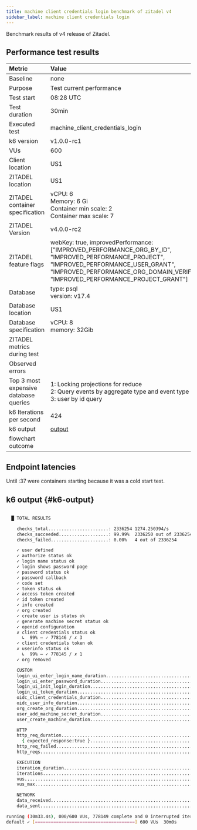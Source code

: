 ```yaml
---
title: machine client credentials login benchmark of zitadel v4
sidebar_label: machine client credentials login
---
```


Benchmark results of v4 release of Zitadel.

## Performance test results

| Metric                                | Value |
|:--------------------------------------|:------|
| Baseline                              | none  |
| Purpose                               | Test current performance |
| Test start                            | 08:28 UTC |
| Test duration                         | 30min |
| Executed test                         | machine\_client\_credentials\_login |
| k6 version                            | v1.0.0-rc1 |
| VUs                                   | 600 |
| Client location                       | US1 |
| ZITADEL location                      | US1 |
| ZITADEL container specification       | vCPU: 6<br/> Memory: 6 Gi <br/>Container min scale: 2<br/>Container max scale: 7 |
| ZITADEL Version                       | v4.0.0-rc2 |
| ZITADEL feature flags                 | webKey: true, improvedPerformance: \[\"IMPROVED\_PERFORMANCE\_ORG\_BY\_ID\", \"IMPROVED\_PERFORMANCE\_PROJECT\", \"IMPROVED\_PERFORMANCE\_USER\_GRANT\", \"IMPROVED\_PERFORMANCE\_ORG\_DOMAIN\_VERIFIED\", \"IMPROVED\_PERFORMANCE\_PROJECT\_GRANT\"\] |
| Database                              | type: psql<br />version: v17.4 |
| Database location                     | US1 |
| Database specification                | vCPU: 8<br/> memory: 32Gib |
| ZITADEL metrics during test           |  |
| Observed errors                       |  |
| Top 3 most expensive database queries | 1: Locking projections for reduce<br/>2: Query events by aggregate type and event type<br/>3: user by id query<br/> |
| k6 Iterations per second              | 424 |
| k6 output                             | [output](#k6-output) |
| flowchart outcome                     |  |

## Endpoint latencies

Until :37 were containers starting because it was a cold start test.



<BenchmarkChart testResults={OutputSource} />

## k6 output {#k6-output}

```bash

  █ TOTAL RESULTS 

    checks_total.......................: 2336254 1274.250394/s
    checks_succeeded...................: 99.99%  2336250 out of 2336254
    checks_failed......................: 0.00%   4 out of 2336254

    ✓ user defined
    ✓ authorize status ok
    ✓ login name status ok
    ✓ login shows password page
    ✓ password status ok
    ✓ password callback
    ✓ code set
    ✓ token status ok
    ✓ access token created
    ✓ id token created
    ✓ info created
    ✓ org created
    ✓ create user is status ok
    ✓ generate machine secret status ok
    ✓ openid configuration
    ✗ client credentials status ok
      ↳  99% — ✓ 778146 / ✗ 3
    ✓ client credentials token ok
    ✗ userinfo status ok
      ↳  99% — ✓ 778145 / ✗ 1
    ✓ org removed

    CUSTOM
    login_ui_enter_login_name_duration......................................: min=191.97ms avg=191.97ms max=191.97ms p(50)=191.97ms p(95)=191.97ms p(99)=191.97ms
    login_ui_enter_password_duration........................................: min=14.65ms  avg=14.65ms  max=14.65ms  p(50)=14.65ms  p(95)=14.65ms  p(99)=14.65ms 
    login_ui_init_login_duration............................................: min=91.36ms  avg=91.36ms  max=91.36ms  p(50)=91.36ms  p(95)=91.36ms  p(99)=91.36ms 
    login_ui_token_duration.................................................: min=93.72ms  avg=93.72ms  max=93.72ms  p(50)=93.72ms  p(95)=93.72ms  p(99)=93.72ms 
    oidc_client_credentials_duration........................................: min=244.96µs avg=794.35ms max=2.22s    p(50)=783.9ms  p(95)=1.1s     p(99)=1.23s   
    oidc_user_info_duration.................................................: min=578.67µs avg=592.86ms max=1.98s    p(50)=583.33ms p(95)=840.94ms p(99)=939.62ms
    org_create_org_duration.................................................: min=60.95ms  avg=60.95ms  max=60.95ms  p(50)=60.95ms  p(95)=60.95ms  p(99)=60.95ms 
    user_add_machine_secret_duration........................................: min=54.63ms  avg=2.62s    max=4.92s    p(50)=2.67s    p(95)=4.69s    p(99)=4.87s   
    user_create_machine_duration............................................: min=159.68ms avg=681.87ms max=868.85ms p(50)=746.38ms p(95)=840.65ms p(99)=859.33ms

    HTTP
    http_req_duration.......................................................: min=244.96µs avg=693.86ms max=4.92s    p(50)=671.37ms p(95)=1.05s    p(99)=1.18s   
      { expected_response:true }............................................: min=14.27ms  avg=693.86ms max=4.92s    p(50)=671.37ms p(95)=1.05s    p(99)=1.18s   
    http_req_failed.........................................................: 0.00%   4 out of 1558705
    http_reqs...............................................................: 1558705 850.156045/s

    EXECUTION
    iteration_duration......................................................: min=656.54µs avg=1.38s    max=3.43s    p(50)=1.38s    p(95)=1.8s     p(99)=2.01s   
    iterations..............................................................: 778149  424.421604/s
    vus.....................................................................: 292     min=0            max=600
    vus_max.................................................................: 600     min=600          max=600

    NETWORK
    data_received...........................................................: 1.6 GB  898 kB/s
    data_sent...............................................................: 528 MB  288 kB/s

running (30m33.4s), 000/600 VUs, 778149 complete and 0 interrupted iterations
default ✓ [======================================] 600 VUs  30m0s
```

